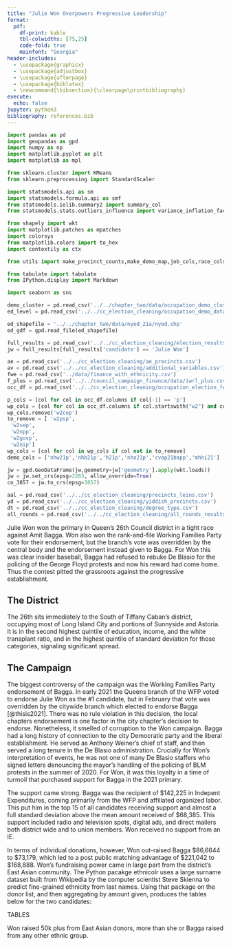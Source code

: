 ```yaml
---
title: "Julie Won Overpowers Progressive Leadership"
format:
  pdf:
    df-print: kable
    tbl-colwidths: [75,25]
    code-fold: true
    mainfont: "Georgia"
header-includes:
  - \usepackage{graphicx}
  - \usepackage{adjustbox}
  - \usepackage{afterpage}
  - \usepackage{biblatex}
  - \newcommand{\bibsection}{\clearpage\printbibliography}
execute:
  echo: false
jupyter: python3
bibliography: references.bib
---
```


```python
import pandas as pd
import geopandas as gpd
import numpy as np
import matplotlib.pyplot as plt
import matplotlib as mpl

from sklearn.cluster import KMeans
from sklearn.preprocessing import StandardScaler

import statsmodels.api as sm
import statsmodels.formula.api as smf
from statsmodels.iolib.summary2 import summary_col
from statsmodels.stats.outliers_influence import variance_inflation_factor

from shapely import wkt
import matplotlib.patches as mpatches
import colorsys
from matplotlib.colors import to_hex
import contextily as ctx

from utils import make_precinct_counts,make_demo_map,job_cols,race_cols,cols_to_keep,scale_and_cluster,make_edname,map_round_votes,make_pc_map

from tabulate import tabulate
from IPython.display import Markdown

import seaborn as sns
```

```python
demo_cluster = pd.read_csv('../../chapter_two/data/occupation_demo_clusters_on_ed.csv')
ed_level = pd.read_csv('../../cc_election_cleaning/occupation_demo_data_feb21.csv')

ed_shapefile = '../../chapter_two/data/nyed_21a/nyed.shp'
ed_gdf = gpd.read_file(ed_shapefile)

full_results = pd.read_csv('../../cc_election_cleaning/election_results_with_vote_sponsor_cluster_FEB13.csv')
jw = full_results[full_results['candidate'] == 'Julie Won']

ae = pd.read_csv('../../cc_election_cleaning/ae_precincts.csv')
av = pd.read_csv('../../cc_election_cleaning/additional_variables.csv')
fwe = pd.read_csv('../data/finance_with_ethnicity.csv')
f_plus = pd.read_csv('../../council_campaign_finance/data/iwrl_plus.csv')
occ_df = pd.read_csv('../../cc_election_cleaning/occupation_election_feb21.csv')

p_cols = [col for col in occ_df.columns if col[-1] == 'p']
wp_cols = [col for col in occ_df.columns if col.startswith("w2") and col.endswith("p")]
wp_cols.remove('w2cop')
to_remove = [ 'w2psp',
 'w2sep',
 'w2npp',
 'w2govp',
 'w2nip']
wp_cols = [col for col in wp_cols if col not in to_remove]
demo_cols = ['nhw21p','nhb21p','h21p','nha21p','cvap21bapp','mhhi21']

jw = gpd.GeoDataFrame(jw,geometry=jw['geometry'].apply(wkt.loads))
jw = jw.set_crs(epsg=2263, allow_override=True)
co_3857 = jw.to_crs(epsg=3857)

aal = pd.read_csv('../../cc_election_cleaning/precincts_leins.csv')
yd = pd.read_csv('../../cc_election_cleaning/yiddish_precincts.csv')
dt = pd.read_csv('../../cc_election_cleaning/degree_type.csv')
all_rounds = pd.read_csv('../../cc_election_cleaning/all_rounds_results/district_26.csv')
```

Julie Won won the primary in Queen's 26th Council district in a tight race against Amit Bagga. Won also won the rank-and-file Working Families Party vote for their endorsement, but the branch's vote was overridden by the central body and the endorsement instead given to Bagga. For Won this was clear insider baseball, Bagga had refused to rebuke De Blasio for the policing of the George Floyd protests and now his reward had come home. Thus the contest pitted the grassroots against the progressive establishment.

## The District

The 26th sits immediately to the South of Tiffany Caban's district, occupying most of Long Island City and portions of Sunnyside and Astoria. It is in the second highest quintile of education, income, and the white transplant ratio, and in the highest quintile of standard deviation for those categories, signaling significant spread.

## The Campaign

The biggest controversy of the campaign was the Working Families Party endorsement of Bagga. In early 2021 the Queens branch of the WFP voted to endorse Julie Won as the #1 candidate, but in February that vote was overridden by the citywide branch which elected to endorse Bagga [@thisis2021]. There was no rule violation in this decision, the local chapters endorsement is one factor in the city chapter's decision to endorse. Nonetheless, it smelled of corruption to the Won campaign. Bagga had a long history of connection to the city Democratic party and the liberal establishment. He served as Anthony Weiner's chief of staff, and then served a long tenure in the De Blasio administration. Crucially for Won's interpretation of events, he was not one of many De Blasio staffers who signed letters denouncing the mayor's handling of the policing of BLM protests in the summer of 2020. For Won, it was this loyalty in a time of turmoil that purchased support for Bagga in the 2021 primary.

The support came strong. Bagga was the recipient of \$142,225 in Indepent Expenditures, coming primarily from the WFP and affiliated organized labor. This put him in the top 15 of all candidates receiving support and almost a full standard deviation above the mean amount received of $68,385. This support included radio and television spots, digital ads, and direct mailers both district wide and to union members. Won received no support from an IE.

In terms of individual donations, however, Won out-raised Bagga \$86,6644 to \$73,179, which led to a post public matching advantage of \$221,042 to \$168,888. Won's fundraising power came in large part from the district's East Asian community. The Python pacakge ethnicolr uses a large surname dataset built from Wikipedia by the computer scientist Steve Skienna to predict fine-grained ethnicity from last names. Using that package on the donor list, and then aggregating by amount given, produces the tables below for the two candidates:

TABLES

Won raised 50k plus from East Asian donors, more than she or Bagga raised from any other ethnic group.
